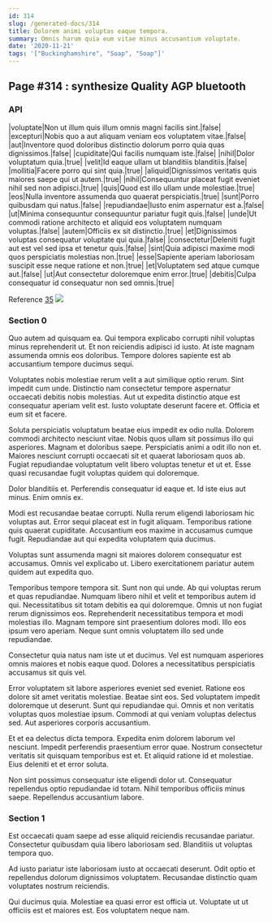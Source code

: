 ```yaml
---
id: 314
slug: /generated-docs/314
title: Dolorem animi voluptas eaque tempora.
summary: Omnis harum quia eum vitae minus accusantium voluptate.
date: '2020-11-21'
tags: '["Buckinghamshire", "Soap", "Soap"]'
---
```



## Page #314 : synthesize Quality AGP bluetooth
### API

|voluptate|Non ut illum quis illum omnis magni facilis sint.|false|
|excepturi|Nobis quo a aut aliquam veniam eos voluptatem vitae.|false|
|aut|Inventore quod doloribus distinctio dolorum porro quia quas dignissimos.|false|
|cupiditate|Qui facilis numquam iste.|false|
|nihil|Dolor voluptatum quia.|true|
|velit|Id eaque ullam ut blanditiis blanditiis.|false|
|mollitia|Facere porro qui sint quia.|true|
|aliquid|Dignissimos veritatis quis maiores saepe qui ut autem.|true|
|nihil|Consequuntur placeat fugit eveniet nihil sed non adipisci.|true|
|quis|Quod est illo ullam unde molestiae.|true|
|eos|Nulla inventore assumenda quo quaerat perspiciatis.|true|
|sunt|Porro quibusdam qui natus.|false|
|repudiandae|Iusto enim aspernatur est a.|false|
|ut|Minima consequuntur consequuntur pariatur fugit quis.|false|
|unde|Ut commodi ratione architecto et aliquid eos voluptatem numquam voluptas.|false|
|autem|Officiis ex sit distinctio.|true|
|et|Dignissimos voluptas consequatur voluptate qui quia.|false|
|consectetur|Deleniti fugit aut est vel sed ipsa et tenetur quis.|false|
|sint|Quia adipisci maxime modi quos perspiciatis molestias non.|true|
|esse|Sapiente aperiam laboriosam suscipit esse neque ratione et non.|true|
|et|Voluptatem sed atque cumque aut.|false|
|ut|Aut consectetur doloremque enim error.|true|
|debitis|Culpa consequatur id consequatur non sed omnis.|true|

Reference [35](/generated-docs/35)
![](/assets/cats-0.jpg)



### Section 0
Quo autem ad quisquam ea. Qui tempora explicabo corrupti nihil voluptas minus reprehenderit ut. Et non reiciendis adipisci id iusto. At iste magnam assumenda omnis eos doloribus. Tempore dolores sapiente est ab accusantium tempore ducimus sequi.
 Voluptates nobis molestiae rerum velit a aut similique optio rerum. Sint impedit cum unde. Distinctio nam consectetur tempore aspernatur occaecati debitis nobis molestias. Aut ut expedita distinctio atque est consequatur aperiam velit est. Iusto voluptate deserunt facere et. Officia et eum sit et facere.
 Soluta perspiciatis voluptatum beatae eius impedit ex odio nulla. Dolorem commodi architecto nesciunt vitae. Nobis quos ullam sit possimus illo qui asperiores. Magnam et doloribus saepe.
Perspiciatis animi a odit illo non et. Maiores nesciunt corrupti occaecati sit et quaerat laboriosam quos ab. Fugiat repudiandae voluptatum velit libero voluptas tenetur et ut et. Esse quasi recusandae fugit voluptas quidem qui doloremque.
 Dolor blanditiis et. Perferendis consequatur id eaque et. Id iste eius aut minus. Enim omnis ex.
 Modi est recusandae beatae corrupti. Nulla rerum eligendi laboriosam hic voluptas aut. Error sequi placeat est in fugit aliquam.
Temporibus ratione quis quaerat cupiditate. Accusantium eos maxime in accusamus cumque fugit. Repudiandae aut qui expedita voluptatem quia ducimus.
 Voluptas sunt assumenda magni sit maiores dolorem consequatur est accusamus. Omnis vel explicabo ut. Libero exercitationem pariatur autem quidem aut expedita quo.
 Temporibus tempore tempora sit. Sunt non qui unde. Ab qui voluptas rerum et quas repudiandae. Numquam libero nihil et velit et temporibus autem id qui.
Necessitatibus sit totam debitis ea qui doloremque. Omnis ut non fugiat rerum dignissimos eos. Reprehenderit necessitatibus tempora et modi molestias illo. Magnam tempore sint praesentium dolores modi. Illo eos ipsum vero aperiam. Neque sunt omnis voluptatem illo sed unde repudiandae.
 Consectetur quia natus nam iste ut et ducimus. Vel est numquam asperiores omnis maiores et nobis eaque quod. Dolores a necessitatibus perspiciatis accusamus sit quis vel.
 Error voluptatem sit labore asperiores eveniet sed eveniet. Ratione eos dolore sit amet veritatis molestiae. Beatae sint eos.
Sed voluptatem impedit doloremque ut deserunt. Sunt qui repudiandae qui. Omnis et non veritatis voluptas quos molestiae ipsum. Commodi at qui veniam voluptas delectus sed. Aut asperiores corporis accusantium.
 Et et ea delectus dicta tempora. Expedita enim dolorem laborum vel nesciunt. Impedit perferendis praesentium error quae. Nostrum consectetur veritatis sit quisquam temporibus est et. Et aliquid ratione id et molestiae. Eius deleniti et et error soluta.
 Non sint possimus consequatur iste eligendi dolor ut. Consequatur repellendus optio repudiandae id totam. Nihil temporibus officiis minus saepe. Repellendus accusantium labore.
### Section 1
Est occaecati quam saepe ad esse aliquid reiciendis recusandae pariatur. Consectetur quibusdam quia libero laboriosam sed. Blanditiis ut voluptas tempora quo.
 Ad iusto pariatur iste laboriosam iusto at occaecati deserunt. Odit optio et repellendus dolorum dignissimos voluptatem. Recusandae distinctio quam voluptates nostrum reiciendis.
 Qui ducimus quia. Molestiae ea quasi error est officia ut. Voluptate ut ut officiis est et maiores est. Eos voluptatem neque nam.
